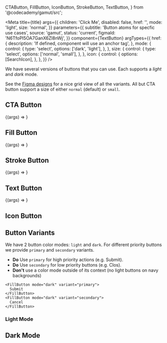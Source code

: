   CTAButton,
  FillButton,
  IconButton,
  StrokeButton,
  TextButton,
} from '@codecademy/gamut/src';


<Meta
  title={title}
  args={{
    children: 'Click Me',
    disabled: false,
    href: '',
    mode: 'light',
    size: 'normal',
  }}
  parameters={{
    subtitle: 'Button atoms for specfic use cases',
    source: 'gamut',
    status: 'current',
    figmaId: 'N6TfoPI5OA7GanX6Zl8nWj',
  }}
  component={TextButton}
  argTypes={{
    href: {
      description: 'If defined, component will use an anchor tag',
    },
    mode: {
      control: {
        type: 'select',
        options: ['dark', 'light'],
      },
    },
    size: {
      control: {
        type: 'select',
        options: ['normal', 'small'],
      },
    },
    icon: {
      control: {
        options: [SearchIcon],
      },
    },
  }}
/>

We have several versions of buttons that you can use.
Each supports a _light_ and _dark_ mode.

See the [Figma designs](https://www.figma.com/file/N6TfoPI5OA7GanX6Zl8nWj/Buttons-%E2%9C%85?node-id=268%3A0) for a nice grid view of all the variants.
All but CTA button support a size of either `normal` (default) or `small`.

## CTA Button

<Canvas>
  <Story name="CTAButton">{(args) => <CTAButton {...args} />}</Story>
</Canvas>

## Fill Button

<Canvas>
  <Story name="FillButton">{(args) => <FillButton {...args} />}</Story>
</Canvas>

## Stroke Button

<Canvas>
  <Story name="StrokeButton">{(args) => <StrokeButton {...args} />}</Story>
</Canvas>

## Text Button

<Canvas>
  <Story name="TextButton">{(args) => <TextButton {...args} />}</Story>
</Canvas>

## Icon Button

<Canvas>
  <Story name="IconButton">
    <IconButton icon={SearchIcon} />
  </Story>
</Canvas>

## Button Variants

We have 2 button color modes: `light` and `dark`.
For different priority buttons we provide `primary` and `secondary` variants.

- **Do** Use `primary` for high priority actions (e.g. Submit).
- **Do** Use `secondary` for low priority buttons (e.g. Clos).
- **Don't** use a color mode outside of its context (no light buttons on navy backgrounds)

```tsx
<FillButton mode="dark" variant="primary">
  Submit
</FillButton>
<FillButton mode="dark" variant="secondary">
  Cancel
</FillButton>
```

### Light Mode

<Canvas>
  <Story name="Light Mode">
    <ButtonScale mode="light" />
  </Story>
</Canvas>

## Dark Mode

<Canvas>
  <Story name="Dark Mode">
    <ButtonScale mode="dark" />
  </Story>
</Canvas>
